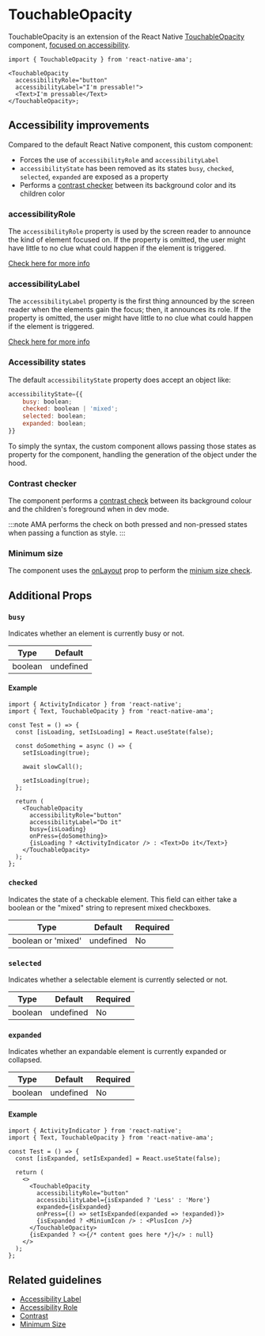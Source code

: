
# TouchableOpacity

TouchableOpacity is an extension of the React Native [TouchableOpacity](https://reactnative.dev/docs/touchableopacity) component, [focused on accessibility](#accessibility-improvements).

```tsx
import { TouchableOpacity } from 'react-native-ama';

<TouchableOpacity
  accessibilityRole="button"
  accessibilityLabel="I'm pressable!">
  <Text>I'm pressable</Text>
</TouchableOpacity>;
```

## Accessibility improvements

Compared to the default React Native component, this custom component:

- Forces the use of `accessibilityRole` and `accessibilityLabel` <DevOnly />
- `accessibilityState` has been removed as its states `busy`, `checked`, `selected`, `expanded` are exposed as a property
- Performs a [contrast checker](/guidelines/contrast) between its background color and its children color <DevOnly />

### accessibilityRole

The `accessibilityRole` property is used by the screen reader to announce the kind of element focused on. If the property is omitted, the user might have little to no clue what could happen if the element is triggered.

[Check here for more info](/guidelines/accessibility-role)

### accessibilityLabel

The `accessibilityLabel` property is the first thing announced by the screen reader when the elements gain the focus; then, it announces its role. If the property is omitted, the user might have little to no clue what could happen if the element is triggered.

[Check here for more info](/guidelines/accessibility-label)

### Accessibility states

The default `accessibilityState` property does accept an object like:

```js
accessibilityState={{
    busy: boolean;
    checked: boolean | 'mixed';
    selected: boolean;
    expanded: boolean;
}}
```

To simply the syntax, the custom component allows passing those states as property for the component, handling the generation of the object under the hood.

### Contrast checker

The component performs a [contrast check](/guidelines/contrast) between its background colour and the children's foreground when in dev mode.

:::note
AMA performs the check on both pressed and non-pressed states when passing a function as style.
:::

### Minimum size

The component uses the [onLayout](https://reactnative.dev/docs/layoutevent) prop to perform the [minium size check](/guidelines/minimum-size).

## Additional Props

### `busy`

Indicates whether an element is currently busy or not.

| Type    | Default   |
| ------- | --------- |
| boolean | undefined |

#### Example

```tsx
import { ActivityIndicator } from 'react-native';
import { Text, TouchableOpacity } from 'react-native-ama';

const Test = () => {
  const [isLoading, setIsLoading] = React.useState(false);

  const doSomething = async () => {
    setIsLoading(true);

    await slowCall();

    setIsLoading(true);
  };

  return (
    <TouchableOpacity
      accessibilityRole="button"
      accessibilityLabel="Do it"
      busy={isLoading}
      onPress={doSomething}>
      {isLoading ? <ActivityIndicator /> : <Text>Do it</Text>}
    </TouchableOpacity>
  );
};
```

### `checked`

Indicates the state of a checkable element. This field can either take a boolean or the "mixed" string to represent mixed checkboxes.

| Type               | Default   | Required |
| ------------------ | --------- | -------- |
| boolean or 'mixed' | undefined | No       |

### `selected`

Indicates whether a selectable element is currently selected or not.

| Type    | Default   | Required |
| ------- | --------- | -------- |
| boolean | undefined | No       |

### `expanded`

Indicates whether an expandable element is currently expanded or collapsed.

| Type    | Default   | Required |
| ------- | --------- | -------- |
| boolean | undefined | No       |

#### Example

```tsx
import { ActivityIndicator } from 'react-native';
import { Text, TouchableOpacity } from 'react-native-ama';

const Test = () => {
  const [isExpanded, setIsExpanded] = React.useState(false);

  return (
    <>
      <TouchableOpacity
        accessibilityRole="button"
        accessibilityLabel={isExpanded ? 'Less' : 'More'}
        expanded={isExpanded}
        onPress={() => setIsExpanded(expanded => !expanded)}>
        {isExpanded ? <MiniumIcon /> : <PlusIcon />}
      </TouchableOpacity>
      {isExpanded ? <>{/* content goes here */}</> : null}
    </>
  );
};
```

## Related guidelines

- [Accessibility Label](../guidelines/accessibility-label)
- [Accessibility Role](../guidelines/accessibility-role)
- [Contrast](../guidelines/contrast)
- [Minimum Size](../guidelines/minimum-size)
